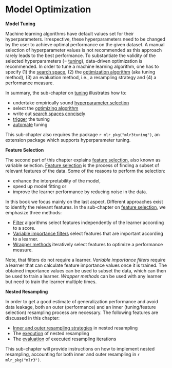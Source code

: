 # Model Optimization {#optimization}

**Model Tuning**

Machine learning algorithms have default values set for their hyperparameters.
Irrespective, these hyperparameters need to be changed by the user to achieve optimal performance on the given dataset.
A manual selection of hyperparameter values is not recommended as this approach rarely leads to the best performance.
To substantiate the validity of the selected hyperparameters (= [tuning](#tuning)), data-driven optimization is recommended.
In order to tune a machine learning algorithm, one has to specify (1) the [search space](#tuning-optimization), (2) the [optimization algorithm](#tuning-optimization) (aka tuning method), (3) an evaluation method, i.e., a resampling strategy and (4) a performance measure.

In summary, the sub-chapter on [tuning](#tuning) illustrates how to:

* undertake empirically sound [hyperparameter selection](#tuning)
* select the [optimizing algorithm](#tuning-optimization)
* write out [search spaces concisely](#searchspace)
* [trigger](#tuning-triggering) the tuning
* [automate](#autotuner) tuning

This sub-chapter also requires the package `r mlr_pkg("mlr3tuning")`, an extension package which supports hyperparameter tuning.

**Feature Selection**

The second part of this chapter explains [feature selection](#fs), also known as variable selection.
[Feature selection](#fs) is the process of finding a subset of relevant features of the data.
Some of the reasons to perform the selection:

* enhance the interpretability of the model,
* speed up model fitting or
* improve the learner performance by reducing noise in the data.

In this book we focus mainly on the last aspect.
Different approaches exist to identify the relevant features.
In the sub-chapter on [feature selection](#fs), we emphasize three methods:

* [Filter](#fs-filter) algorithms select features independently of the learner according to a score.
* [Variable importance filters](#fs-var-imp-filter) select features that are important according to a learner.
* [Wrapper methods](#fs-wrapper) iteratively select features to optimize a performance measure.

Note, that filters do not require a learner.
*Variable importance filters* require a learner that can calculate feature importance values once it is trained.
The obtained importance values can be used to subset the data, which can then be used to train a learner.
*Wrapper methods* can be used with any learner but need to train the learner multiple times.

**Nested Resampling**

In order to get a good estimate of generalization performance and avoid data leakage, both an outer (performance) and an inner (tuning/feature selection) resampling process are necessary.
The following features are discussed in this chapter:

* [Inner and outer resampling strategies](#nested-resampling) in nested resampling
* The [execution](#nested-resamp-exec) of nested resampling
* The [evaluation](#nested-resamp-eval) of executed resampling iterations

This sub-chapter will provide instructions on how to implement nested resampling, accounting for both inner and outer resampling in `r mlr_pkg("mlr3")`.
